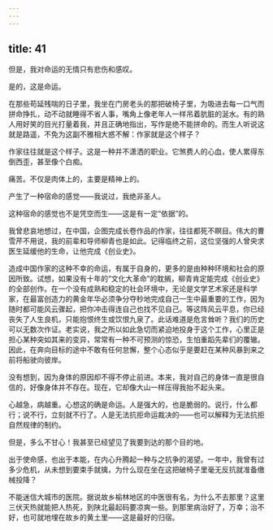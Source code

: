 ```yaml
---
---
---
```

title: 41
---




但是，我对命运的无情只有悲伤和感叹。

是的，这是命运。

在那些苟延残喘的日子里，我坐在门房老头的那把破椅子里，为吸进去每一口气而拼命挣扎，动不动就睡得不省人事，嘴角上像老年人一样吊着肮脏的涎水。有的熟人用好笑的目光打量着我，并且正确地指出，写作是绝不能拼命的。而生人听说这就是路遥，不免为这副不雅相大惑不解：作家就是这个样子？

作家往往就是这个样子。这是一种并不潇洒的职业。它煞费人的心血，使人累得东倒西歪，甚至像个白痴。

痛苦。不仅是肉体上的，主要是精神上的。

产生了一种宿命的感觉——我说过，我绝非圣人。

这种宿命的感觉也不是凭空而生——这是有一定“依据”的。

我曾悲哀地想过，在中国，企图完成长卷作品的作家，往往都死不瞑目。伟大的曹雪芹不用说，我的前辈和导师柳青也是如此。记得临终之前，这位坚强的人曾央求医生延缓他的生命，让他完成《创业史》。

造成中国作家的这种不幸的命运，有属于自身的，更多的是由种种环境和社会的原因所致。试想，如果没有十年的“文化大革命”的耽搁，柳青肯定能完成《创业史》的全部创作。在一个没有成熟和稳定的社会环境中，无论是文学艺术家还是科学家，在最富创造力的黄金年华必须争分夺秒地完成自己一生中最重要的工作，因为随时都可能风云骤起，把你冲击得连自己也找不见自己。等这阵风云平息，你已经丧失了人生良机，只能抱恨终生或饮恨九泉了。此话难道是危言耸听？我们的历史可以无数次作证。老实说，我之所以如此急切而紧迫地投身于这个工作，心里正是担心某种突如其来的变异，常常有一种不可预测的惊恐，生怕重蹈先辈们的覆辙。因此，在奔向目标的途中不敢有任何怠懈，整个心态似乎是要赶在某种风暴到来之前将船驶向彼岸。

没有想到，因为身体的原因却不得不停止前进。本来，我对自己的身体一直是很自信的，好像身体并不存在。现在，它却像大山一样压得我抬不起头来。

心越急，病越重。心想这的确是命运。人是强大的，也是脆弱的。说行，什么都行；说不行，立刻就不行了。人是无法抗拒命运裁决的——也可以解释为无法抗拒自然规律的制约。

但是，多么不甘心！我甚至已经望见了我要到达的那个目的地。

出于使命感，也出于本能，在内心升腾起一种与之抗争的渴望。一年中，我曾有过多少危机，从未想到要束手就擒，为什么现在坐在这把破椅子里毫无反抗就准备缴械投降？

不能迷信大城市的医院。据说故乡榆林地区的中医很有名，为什么不去那里？这里三伏天热就能把人热死，到陕北最起码要凉爽一些。到那里病治好了，万幸；治不好，也可就地埋在故乡的黄土里——这是最好的归宿。